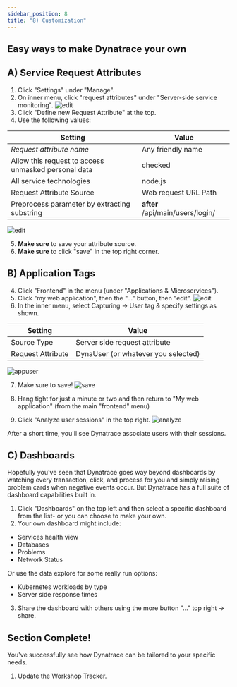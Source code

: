 ---
sidebar_position: 8
title: "8) Customization"
---

## Easy ways to make Dynatrace your own

## A) Service Request Attributes

1. Click "Settings" under "Manage".
2. On inner menu, click "request attributes" under "Server-side service monitoring".
   ![edit](/img/customize3.jpg)
3. Click "Define new Request Attribute" at the top.
4. Use the following values:

| Setting                                             | Value                            |
| --------------------------------------------------- | -------------------------------- |
| _Request attribute name_                            | Any friendly name                |
| Allow this request to access unmasked personal data | checked                          |
| All service technologies                            | node.js                          |
| Request Attribute Source                            | Web request URL Path             |
| Preprocess parameter by extracting substring        | **after** /api/main/users/login/ |

![edit](/img/customize4.jpg)

5. **Make sure** to save your attribute source.
6. **Make sure** to click "save" in the top right corner.

## B) Application Tags

4. Click "Frontend" in the menu (under "Applications & Microservices").
5. Click "my web application", then the "..." button, then "edit".
   ![edit](/img/customize1.jpg)
6. In the inner menu, select Capturing -> User tag & specify settings as shown.

| Setting           | Value                               |
| ----------------- | ----------------------------------- |
| Source Type       | Server side request attribute       |
| Request Attribute | DynaUser (or whatever you selected) |

![appuser](/img/appuser.jpg)

7. Make sure to save!
   ![save](/img/usertagsave.jpg)

8. Hang tight for just a minute or two and then return to "My web application" (from the main "frontend" menu)
9. Click "Analyze user sessions" in the top right.
   ![analyze](/img/analyze.jpg)

After a short time, you'll see Dynatrace associate users with their sessions.

## C) Dashboards

Hopefully you've seen that Dynatrace goes way beyond dashboards by watching every transaction, click, and process for you and simply raising problem cards when negative events occur. But Dynatrace has a full suite of dashboard capabilities built in.

1. Click "Dashboards" on the top left and then select a specific dashboard from the list- or you can choose to make your own.
2. Your own dashboard might include:

- Services health view
- Databases
- Problems
- Network Status

Or use the data explore for some really run options:

- Kubernetes workloads by type
- Server side response times

3. Share the dashboard with others using the more button "..." top right -> share.

## Section Complete!

You've successfully see how Dynatrace can be tailored to your specific needs.

1. Update the Workshop Tracker.
